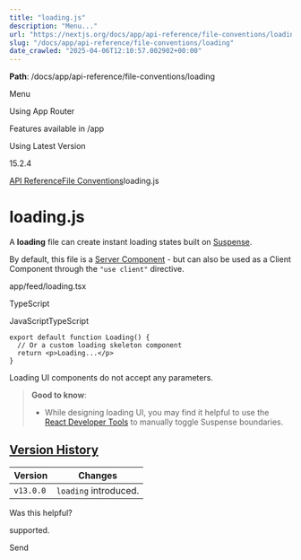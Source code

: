 ---
title: "loading.js"
description: "Menu..."
url: "https://nextjs.org/docs/app/api-reference/file-conventions/loading"
slug: "/docs/app/api-reference/file-conventions/loading"
date_crawled: "2025-04-06T12:10:57.002902+00:00"
---

**Path**: /docs/app/api-reference/file-conventions/loading

Menu

Using App Router

Features available in /app

Using Latest Version

15.2.4

[API Reference](/docs/app/api-reference)[File Conventions](/docs/app/api-reference/file-conventions)loading.js

# loading.js

A **loading** file can create instant loading states built on [Suspense](/docs/app/building-your-application/routing/loading-ui-and-streaming).

By default, this file is a [Server Component](/docs/app/building-your-application/rendering/server-components) - but can also be used as a Client Component through the `"use client"` directive.

app/feed/loading.tsx

TypeScript

JavaScriptTypeScript

```
export default function Loading() {
  // Or a custom loading skeleton component
  return <p>Loading...</p>
}
```

Loading UI components do not accept any parameters.

> **Good to know**:
>
> * While designing loading UI, you may find it helpful to use the [React Developer Tools](https://react.dev/learn/react-developer-tools) to manually toggle Suspense boundaries.

## [Version History](#version-history)

| Version | Changes |
| --- | --- |
| `v13.0.0` | `loading` introduced. |

Was this helpful?

supported.

Send